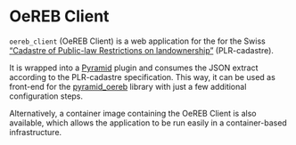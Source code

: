 
<Meta title="OeREB Client" />

# OeREB Client

`oereb_client` (OeREB Client) is a web application for the for the Swiss
[“Cadastre of Public-law Restrictions on landownership”](https://www.cadastre.ch/en/oereb.html)
(PLR-cadastre).

It is wrapped into a
[Pyramid](http://docs.pylonsproject.org/projects/pyramid/en/latest/)
plugin and consumes the JSON extract according to the PLR-cadastre
specification. This way, it can be used as front-end for the
[pyramid\_oereb](https://openoereb.github.io/pyramid_oereb/doc/) library
with just a few additional configuration steps.

Alternatively, a container image containing the OeREB Client is also available, which allows
the application to be run easily in a container-based infrastructure.
